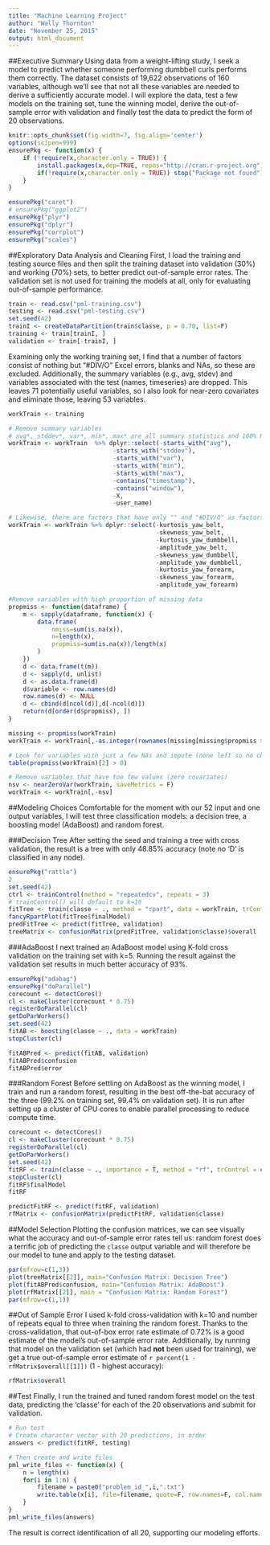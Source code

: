 ```yaml
---
title: "Machine Learning Project"
author: "Wally Thornton"
date: "November 25, 2015"
output: html_document
---
```

##Executive Summary
Using data from a weight-lifting study, I seek a model to predict whether someone performing dumbbell curls performs them correctly. The dataset consists of 19,622 observations of 160 variables, although we'll see that not all these variables are needed to derive a sufficiently accurate model. I will explore the data, test a few models on the training set, tune the winning model, derive the out-of-sample error with validation and finally test the data to predict the form of 20 observations.
```r
knitr::opts_chunk$set(fig.width=7, fig.align='center')
options(scipen=999)
ensurePkg <- function(x) {
    if (!require(x,character.only = TRUE)) {
        install.packages(x,dep=TRUE, repos="http://cran.r-project.org")
        if(!require(x,character.only = TRUE)) stop("Package not found")
    }
}

ensurePkg("caret")
# ensurePkg("ggplot2")
ensurePkg("plyr")
ensurePkg("dplyr")
ensurePkg("corrplot")
ensurePkg("scales")
```

##Exploratory Data Analysis and Cleaning
First, I load the training and testing source files and then split the training dataset into validation (30%) and working (70%) sets, to better predict out-of-sample error rates. The validation set is not used for training the models at all, only for evaluating out-of-sample performance.
```r
train <- read.csv("pml-training.csv")
testing <- read.csv("pml-testing.csv")
set.seed(42)
trainI <- createDataPartition(train$classe, p = 0.70, list=F)
training <- train[trainI, ]
validation <- train[-trainI, ]
```

Examining only the working training set, I find that a number of factors consist of nothing but "#DIV/O" Excel errors, blanks and NAs, so these are excluded. Additionally, the summary variables (e.g., avg, stdev) and variables associated with the test (names, timeseries) are dropped. This leaves 71 potentially useful variables, so I also look for near-zero covariates and eliminate those, leaving 53 variables.

```r
workTrain <- training

# Remove summary variables
# avg*, stddev*, var*, min*, max* are all summary statistics and 100% NAs in the testing data
workTrain <- workTrain  %>% dplyr::select(-starts_with("avg"), 
                             -starts_with("stddev"),
                             -starts_with("var"), 
                             -starts_with("min"), 
                             -starts_with("max"),
                             -contains("timestamp"),
                             -contains("window"),
                             -X,
                             -user_name)

# Likewise, there are factors that have only "" and "#DIV/O" as factors:
workTrain <- workTrain %>% dplyr::select(-kurtosis_yaw_belt, 
                                         -skewness_yaw_belt, 
                                         -kurtosis_yaw_dumbbell, 
                                         -amplitude_yaw_belt, 
                                         -skewness_yaw_dumbbell, 
                                         -amplitude_yaw_dumbbell, 
                                         -kurtosis_yaw_forearm, 
                                         -skewness_yaw_forearm, 
                                         -amplitude_yaw_forearm)

#Remove variables with high proportion of missing data
propmiss <- function(dataframe) {
    m <- sapply(dataframe, function(x) {
        data.frame(
            nmiss=sum(is.na(x)), 
            n=length(x), 
            propmiss=sum(is.na(x))/length(x)
        )
    })
    d <- data.frame(t(m))
    d <- sapply(d, unlist)
    d <- as.data.frame(d)
    d$variable <- row.names(d)
    row.names(d) <- NULL
    d <- cbind(d[ncol(d)],d[-ncol(d)])
    return(d[order(d$propmiss), ])
}

missing <- propmiss(workTrain)
workTrain <- workTrain[,-as.integer(rownames(missing[missing$propmiss > 0.9,]))]

# Look for variables with just a few NAs and impute (none left so no changes made)
table(propmiss(workTrain)[2] > 0)

# Remove variables that have too few values (zero covariates)
nsv <- nearZeroVar(workTrain, saveMetrics = F)
workTrain <- workTrain[,-nsv]
```

##Modeling Choices
Comfortable for the moment with our 52 input and one output variables, I will test three classification models: a decision tree, a boosting model (AdaBoost) and random forest. 

###Decision Tree
After setting the seed and training a tree with cross validation, the result is a tree with only 48.85% accuracy (note no 'D' is classified in any node). 

```r
ensurePkg("rattle")
2
set.seed(42)
ctrl <- trainControl(method = "repeatedcv", repeats = 3)
# trainControl() will default to k=10
fitTree <- train(classe ~ ., method = "rpart", data = workTrain, trControl = ctrl)
fancyRpartPlot(fitTree$finalModel)
predFitTree <- predict(fitTree, validation)
treeMatrix <- confusionMatrix(predFitTree, validation$classe)$overall
```

###AdaBoost
I next trained an AdaBoost model using K-fold cross validation on the training set with k=5. Running the result against the validation set results in much better accuracy of 93%.
```r
ensurePkg("adabag")
ensurePkg("doParallel")
corecount <- detectCores()
cl <- makeCluster(corecount * 0.75)
registerDoParallel(cl)
getDoParWorkers()
set.seed(42)
fitAB <- boosting(classe ~ ., data = workTrain)
stopCluster(cl)

fitABPred <- predict(fitAB, validation)
fitABPred$confusion
fitABPred$error
```

###Random Forest
Before settling on AdaBoost as the winning model, I train and run a random forest, resulting in the best off-the-bat accuracy of the three (99.2% on training set, 99.4% on validation set). It is run after setting up a cluster of CPU cores to enable parallel processing to reduce compute time.
```r
corecount <- detectCores()
cl <- makeCluster(corecount * 0.75)
registerDoParallel(cl)
getDoParWorkers()
set.seed(42)
fitRF <- train(classe ~ ., importance = T, method = "rf", trControl = ctrl, data = workTrain) #mtry=2 is best
stopCluster(cl)
fitRF$finalModel
fitRF

predictFitRF <- predict(fitRF, validation)
rfMatrix <- confusionMatrix(predictFitRF, validation$classe)
```

##Model Selection
Plotting the confusion matrices, we can see visually what the accuracy and out-of-sample error rates tell us: random forest does a terrific job of predicting the `classe` output variable and will therefore be our model to tune and apply to the testing dataset.
```r
par(mfrow=c(1,3))
plot(treeMatrix[[2]], main="Confusion Matrix: Decision Tree")
plot(fitABPred$confusion, main="Confusion Matrix: AdaBoost")
plot(rfMatrix[[2]], main = "Confusion Matrix: Random Forest")
par(mfrow=c(1,1))
```

##Out of Sample Error
I used k-fold cross-validation with k=10 and number of repeats equal to three when training the random forest. Thanks to the cross-validation, that out-of-box error rate estimate of 0.72% is a good estimate of the model's out-of-sample error rate. Additionally, by running that model on the validation set (which had **not** been used for training), we get a true out-of-sample error estimate of `r percent(1 - rfMatrix$overall[[1]])` (1 - highest accuracy):

```r
rfMatrix$overall
```

##Test
Finally, I run the trained and tuned random forest model on the test data, predicting the 'classe' for each of the 20 observations and submit for validation.
```r
# Run test
# Create character vector with 20 predictions, in order
answers <- predict(fitRF, testing)

# Then create and write files
pml_write_files <- function(x) {
    n = length(x)
    for(i in 1:n) {
        filename = paste0("problem_id_",i,".txt")
        write.table(x[i], file=filename, quote=F, row.names=F, col.names=F)
    }
}
pml_write_files(answers)
```

The result is correct identification of all 20, supporting our modeling efforts.